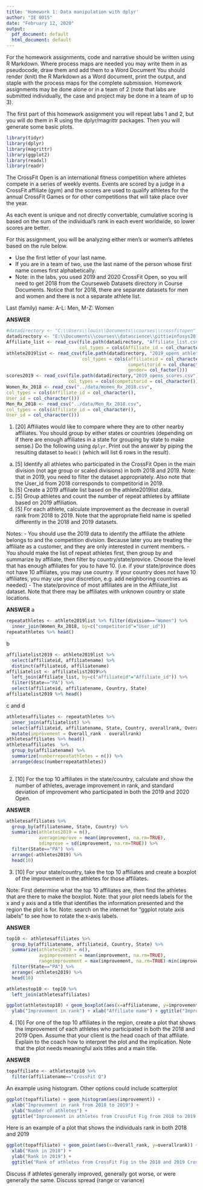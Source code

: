 ```yaml
---
title: 'Homework 1: Data manipulation with dplyr'
author: "IE 0015"
date: "February 12, 2020"
output:
  pdf_document: default
  html_document: default
---
```


For the homework assignments, code and narrative should be written using R Markdown. Where process maps are needed you may write them in as pseudocode, draw them and add them to a Word Document You should render (knit) the R Markdown as a Word document, print the output, and staple with the process maps for the complete submission. Homework assignments may be done alone or in a team of 2 (note that labs are submitted individually, the case and project may be done in a team of up to 3).

The first part of this homework assignment you will repeat labs 1 and 2, but you will do them in R using the dplyr/magrittr packages. Then you will generate some basic plots.

```r
library(tidyr)
library(dplyr)
library(magrittr)
library(ggplot2)
library(readxl)
library(readr)
```

The CrossFit Open is an international fitness competition where athletes compete in a series of weekly events. Events are scored by a judge in a CrossFit affiliate (gym) and the scores are used to qualify athletes for the annual CrossFit Games or for other competitions that will take place over the year.

As each event is unique and not directly convertable, cumulative scoring is based on the sum of the individual's rank in each event worldwide, so lower scores are better.

For this assignment, you will be analyzing either men's or women's athletes based on the rule below.

-  Use the first letter of your last name. 
-  If you are in a team of two, use the last name of the person whose first name comes first alphabetically.
-  Note: in the labs, you used 2019 and 2020 CrossFit Open, so you will need to get 2018 from the Courseweb Datasets directory in Course Documents.  Notice that for 2018, there are separate datasets for men and women and there is not a separate athlete list.

Last (family) name:  A-L: Men,  M-Z: Women


**ANSWER**
```r
#datadirectory <- "C:\\Users\\louis\\Documents\\courses\\crossfitopen"
datadirectory <- "E:\\Documents\\courses\\datascience\\pittieinfosys2015\\data"
Affiliate_list <- read_csv(file.path(datadirectory, "Affiliate_list.csv"),
                           col_types = cols(Affiliate_id = col_character()))
athlete2019list <- read_csv(file.path(datadirectory, "2019_opens_athletes.csv"), 
                            col_types = cols(affiliateid = col_character(), 
                                             competitorid = col_character(),
                                             gender= col_factor()))
scores2019 <- read_csv(file.path(datadirectory,"2019_opens_scores.csv"),
                       col_types = cols(competitorid = col_character()))
Women_Rx_2018 <- read_csv("../data/Women_Rx_2018.csv",
col_types = cols(Affiliate_id = col_character(),
User_id = col_character()))
Men_Rx_2018 <- read_csv("../data/Men_Rx_2018.csv",
col_types = cols(Affiliate_id = col_character(),
User_id = col_character()))
```

1. [20] Affiliates would like to compare where they are to other nearby affiliates.  You should group by either states or countries (depending on if there are enough affiliates in a state for grouping by state to make sense.)  Do the following using `dplyr`.  Print out the answer by piping the resulting dataset to `head()` (which will list 6 rows in the result). 


a. [5] Identify all athletes who participated in the CrossFit Open in the main division (not age group or scaled divisions) in both 2018 and 2019.  Note: that in 2019, you need to filter the dataset appropriately.  Also note that the User_id from 2018 corresponds to competitorid in 2019.
b. [5] Create a 2019 affiliate list based on the athlete2019list data.
c. [5] Group athletes and count the number of repeat athletes by affiliate based on 2019 affiliation.
d. [5] For each athlete, calculate improvement as the decrease in overall rank from 2018 to 2019. Note that the appropriate field name is spelled differently in the 2018 and 2019 datasets.

Notes: 
    -  You should use the 2019 data to identify the affiliate the athlete belongs to and the competition division. Because later you are treating the affiliate as a customer, and they are only interested in current members.
    -  You should make the list of repeat athletes first, then group by and summarize by affiliate, then filter by country/state/provice.  Choose the level that has enough affiliates for you to have 10. (i.e. if your state/province does not have 10 affiliates, you may use country.  If your country does not have 10 affiliates, you may use your discretion, e.g. add neighboring countries as needed)
    -  The state/province of most affiliates are in the Affiliate_list dataset. Note that there may be affiliates with unknown country or state locations.
    

**ANSWER**
a
```r
repeatathletes <- athlete2019list %>% filter(division=="Women") %>%
  inner_join(Women_Rx_2018, by=c("competitorid"="User_id"))
repeatathletes %>% head()
```

b
```r
affiliatelist2019 <- athlete2019list %>% 
  select(affiliateid, affiliatename) %>%
  distinct(affiliateid, affiliatename)
affiliatelist <- affiliatelist2019%>%
  left_join(Affiliate_list, by=c("affiliateid"="Affiliate_id")) %>%
  filter(State=="PA") %>%
  select(affiliateid, affiliatename, Country, State)
affiliatelist2019 %>% head()
```

c and d
```r
athletesaffiliates <- repeatathletes %>%
  inner_join(affiliatelist) %>%
  select(affiliateid, affiliatename, State, Country, overallrank, Overall_rank) %>%
  mutate(improvement = Overall_rank - overallrank)
athletesaffiliates %>% head()
athletesaffiliates  %>% 
  group_by(affiliatename) %>%
  summarize(numberrepeatathletes = n()) %>%
  arrange(desc(numberrepeatathletes))
  
```




2. [10] For the top 10 affiliates in the state/country, calculate and show the number of athletes, average improvement in rank, and standard deviation of improvement who participated in  both the 2019 and 2020 Open.  

**ANSWER**
```r
athletesaffiliates %>% 
  group_by(affiliatename, State, Country) %>%
  summarize(athletes2019 = n(),
            averageimprove = mean(improvement, na.rm=TRUE),
            sdimprove = sd(improvement, na.rm=TRUE)) %>%
  filter(State=="PA") %>%
  arrange(-athletes2019) %>%
  head(10)
```


3.  [10] For your state/country, take the top 10 affiliates and create a boxplot of the improvement in the athletes for those affiliates.  

Note:  First determine what the top 10 affiliates are, then find the athletes that are there to make the boxplot.
Note: that your plot needs labels for the x and y axis and a title that identifies the information presented and the region the plot is for.
Note: search on the internet for "ggplot rotate axis labels" to see how to rotate the x-axis labels.

**ANSWER**
```r
top10 <- athletesaffiliates %>% 
  group_by(affiliatename, affiliateid, Country, State) %>%
  summarize(athletes2019 = n(),
            avgimprovement = mean(improvement, na.rm=TRUE),
            rangeimprovement = max(improvement, na.rm=TRUE)-min(improvement, na.rm=TRUE)) %>%
  filter(State=="PA") %>%
  arrange(-athletes2019) %>%
  head(10)
```

```r
athletestop10 <- top10 %>%
  left_join(athletesaffiliates)
```

```r
ggplot(athletestop10) + geom_boxplot(aes(x=affiliatename, y=improvement)) +
  ylab("Improvement in rank") + xlab("Affiliate name") + ggtitle("Improvement in affiliates in Pennsylvania from 2018 to 2019 CrossFit Open") + theme(axis.text.x = element_text(angle = 90, hjust = 1))
```

4. [10]  For one of the top 10 affiliates in the region, create a plot that shows the improvement of each athletes who participated in both the 2018 and 2019 Open.  Assume that your client is the head coach of that affiliate.  Explain to the coach how to interpret the plot and the implication.  Note that the plot needs meaningful axis titles and a main title. 

**ANSWER**
```r
topaffiliate <- athletestop10 %>% 
  filter(affiliatename=="CrossFit Q")
```

An example using histogram. Other options could include scatterplot

```r
ggplot(topaffiliate) + geom_histogram(aes(improvement)) +
  xlab("Improvement in rank from 2018 to 2019") + 
  ylab("Number of athletes") +
  ggtitle("Improvement in athletes from CrossFit Fig from 2018 to 2019 CrossFit Open")
```

Here is an example of a plot that shows the individuals rank in both 2018 and 2019

```r
ggplot(topaffiliate) + geom_point(aes(x=Overall_rank, y=overallrank)) +
  xlab("Rank in 2018") + 
  ylab("Rank in 2019") +
  ggtitle("Rank of athletes from CrossFit Fig in the 2018 and 2019 CrossFit Open")
```
Discuss if athletes generally improved, generally got worse, or were generally the same.  Discuss spread (range or variance)